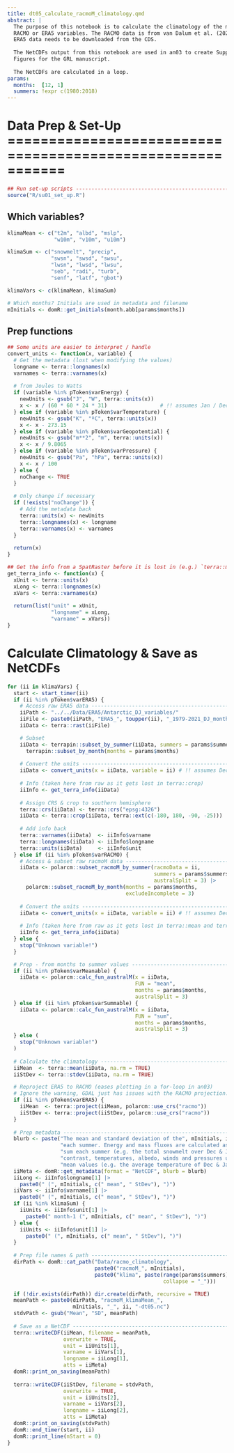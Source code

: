```yaml
---
title: dt05_calculate_racmoM_climatology.qmd
abstract: |
  The purpose of this notebook is to calculate the climatology of the monthly 
  RACMO or ERA5 variables. The RACMO data is from van Dalum et al. (2021); the 
  ERA5 data needs to be downloaded from the CDS.
  
  The NetCDFs output from this notebook are used in an03 to create Supplementary 
  Figures for the GRL manuscript.
  
  The NetCDFs are calculated in a loop.
params:
  months:  [12, 1]
  summers: !expr c(1980:2018)
---
```


# Data Prep & Set-Up ===========================================================
```r
## Run set-up scripts ----------------------------------------------------------
source("R/su01_set_up.R")
```

## Which variables?
```r
klimaMean <- c("t2m", "albd", "mslp",
               "w10m", "v10m", "u10m")

klimaSum <- c("snowmelt", "precip",
              "swsn", "swsd", "swsu", 
              "lwsn", "lwsd", "lwsu",
              "seb", "radi", "turb",
              "senf", "latf", "gbot")

klimaVars <- c(klimaMean, klimaSum)

# Which months? Initials are used in metadata and filename
mInitials <- domR::get_initials(month.abb[params$months])
```

## Prep functions
```r
## Some units are easier to interpret / handle
convert_units <- function(x, variable) {
  # Get the metadata (lost when modifying the values)
  longname <- terra::longnames(x)
  varnames <- terra::varnames(x)
  
  # from Joules to Watts
  if (variable %in% pToken$varEnergy) {
    newUnits <- gsub("J", "W", terra::units(x))
    x <- x / (60 * 60 * 24 * 31)                 # !! assumes Jan / Dec
  } else if (variable %in% pToken$varTemperature) {
    newUnits <- gsub("K", "ºC", terra::units(x))
    x <- x - 273.15
  } else if (variable %in% pToken$varGeopotential) {
    newUnits <- gsub("m**2", "m", terra::units(x))
    x <- x / 9.8065
  } else if (variable %in% pToken$varPressure) {
    newUnits <- gsub("Pa", "hPa", terra::units(x))
    x <- x / 100
  } else {
    noChange <- TRUE
  }
  
  # Only change if necessary
  if (!exists("noChange")) {
    # Add the metadata back
    terra::units(x) <- newUnits
    terra::longnames(x) <- longname
    terra::varnames(x) <- varnames
  }
  
  return(x)
}

## Get the info from a SpatRaster before it is lost in (e.g.) `terra::mean()`.
get_terra_info <- function(x) {
  xUnit <- terra::units(x)
  xLong <- terra::longnames(x)
  xVars <- terra::varnames(x)
  
  return(list("unit" = xUnit,
              "longname" = xLong,
              "varname" = xVars))
}
```

# Calculate Climatology & Save as NetCDFs
```r
for (ii in klimaVars) {
  start <- start_timer(ii)
  if (ii %in% pToken$varERA5) {
    # Access raw ERA5 data -----------------------------------------------------
    iiPath <- "../../Data/ERA5/Antarctic_DJ_variables/"
    iiFile <- paste0(iiPath, "ERA5_", toupper(ii), "_1979-2021_DJ_monthly.nc")
    iiData <- terra::rast(iiFile)

    # Subset
    iiData <- terrapin::subset_by_summer(iiData, summers = params$summers) |>
      terrapin::subset_by_month(months = params$months)
    
    # Convert the units --------------------------------------------------------
    iiData <- convert_units(x = iiData, variable = ii) # !! assumes Dec & Jan !!
    
    # Info (taken here from raw as it gets lost in terra::crop)    
    iiInfo <- get_terra_info(iiData)
    
    # Assign CRS & crop to southern hemisphere
    terra::crs(iiData) <- terra::crs("epsg:4326")
    iiData <- terra::crop(iiData, terra::ext(c(-180, 180, -90, -25)))
    
    # Add info back
    terra::varnames(iiData)  <- iiInfo$varname
    terra::longnames(iiData) <- iiInfo$longname
    terra::units(iiData)     <- iiInfo$unit
  } else if (ii %in% pToken$varRACMO) {
    # Access & subset raw racmoM data ------------------------------------------
    iiData <- polarcm::subset_racmoM_by_summer(racmoData = ii, 
                                               summers = params$summers, 
                                               australSplit = 3) |>
      polarcm::subset_racmoM_by_month(months = params$months, 
                                      excludeIncomplete = 3)
    
    # Convert the units --------------------------------------------------------
    iiData <- convert_units(x = iiData, variable = ii) # !! assumes Dec & Jan !!
    
    # Info (taken here from raw as it gets lost in terra::mean and terra::stdev)    
    iiInfo <- get_terra_info(iiData)
  } else {
    stop("Unknown variable!")
  }

  # Prep - from months to summer values ----------------------------------------
  if (ii %in% pToken$varMeanable) {
    iiData <- polarcm::calc_fun_australM(x = iiData, 
                                         FUN = "mean",
                                         months = params$months, 
                                         australSplit = 3)
  } else if (ii %in% pToken$varSummable) {
    iiData <- polarcm::calc_fun_australM(x = iiData, 
                                         FUN = "sum",
                                         months = params$months, 
                                         australSplit = 3)
  } else (
    stop("Unknown variable!")
  )
  
  # Calculate the climatology --------------------------------------------------
  iiMean  <- terra::mean(iiData, na.rm = TRUE)
  iiStDev <- terra::stdev(iiData, na.rm = TRUE)

  # Reproject ERA5 to RACMO (eases plotting in a for-loop in an03)
  # Ignore the warning, GDAL just has issues with the RACMO projection.
  if (ii %in% pToken$varERA5) {
    iiMean  <- terra::project(iiMean, polarcm::use_crs("racmo"))
    iiStDev <- terra::project(iiStDev, polarcm::use_crs("racmo"))
  }
  
  # Prep metadata --------------------------------------------------------------
  blurb <- paste("The mean and standard deviation of the", mInitials, ii, "data",
                 "each summer. Energy and mass fluxes are calculated as the",
                 "sum each summer (e.g. the total snowmelt over Dec & Jan); in",
                 "contrast, temperatures, albedo, winds and pressures use the",
                 "mean values (e.g. the average temperature of Dec & Jan).")
  iiMeta <- domR::get_metadata(format = "NetCDF", blurb = blurb)
  iiLong <- iiInfo$longname[1] |>
    paste0(" (", mInitials, c(" mean", " StDev"), ")")
  iiVars <- iiInfo$varname[1] |>
    paste0(" (", mInitials, c(" mean", " StDev"), ")")
  if (ii %in% klimaSum) {
    iiUnits <- iiInfo$unit[1] |>
      paste0(" month-1 (", mInitials, c(" mean", " StDev"), ")")
  } else {
    iiUnits <- iiInfo$unit[1] |>
      paste0(" (", mInitials, c(" mean", " StDev"), ")")
  }
    
  # Prep file names & path -----------------------------------------------------
  dirPath <- domR::cat_path("Data/racmo_climatology", 
                            paste0("racmoM_", mInitials),
                            paste0("klima", paste(range(params$summers), 
                                                  collapse = "_")))

  if (!dir.exists(dirPath)) dir.create(dirPath, recursive = TRUE)
  meanPath <- paste0(dirPath, "racmoM_klimaMean_", 
                     mInitials, "_", ii, "-dt05.nc")
  stdvPath <- gsub("Mean", "SD", meanPath)
  
  # Save as a NetCDF -----------------------------------------------------------
  terra::writeCDF(iiMean, filename = meanPath,
                  overwrite = TRUE,
                  unit = iiUnits[1],
                  varname = iiVars[1],
                  longname = iiLong[1],
                  atts = iiMeta)
  domR::print_on_saving(meanPath)
  
  terra::writeCDF(iiStDev, filename = stdvPath,
                  overwrite = TRUE,
                  unit = iiUnits[2],
                  varname = iiVars[2],
                  longname = iiLong[2],
                  atts = iiMeta)
  domR::print_on_saving(stdvPath)
  domR::end_timer(start, ii)
  domR::print_line(nStart = 0)
}
```
